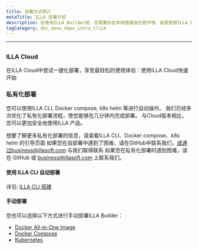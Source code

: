 ```yaml
---
title: 部署方式简介
metaTitle: ILLA 部署介绍
description: 在使用ILLA Builder前，您需要先在本地搭建自托管环境，或是使用ILLA Cloud跳过搭建过程，快速使用ILLA产品
tagCategory: doc_menu_depu_intro_click
---
```


* * *

## <Heading hidden>部署方式简介</Heading>

### ILLA Cloud

在ILLA Cloud中尝试一键化部署，享受最轻松的使用体验：使用ILLA Cloud快速开始

### 私有化部署

您可以使用ILLA CLI, Docker compose, k8s helm 等进行自动操作。 我们已经多次优化了私有化部署流程，使您能够在几分钟内完成部署。 与Cloud版本相比，您可以更加安全地使用ILLA 产品。

想要了解更多私有化部署的信息，请查看ILLA CLI、Docker compose、k8s helm 的引导页面
如果您在自部署中遇到了困难，请在GitHub中联系我们，或通过business@illasoft.com 与我们取得联系
如果您在私有化部署时遇到困难，请在 GitHub 或 business@illasoft.com 上联系我们。

#### 使用 ILLA CLI 自动部署

详见: [ILLA CLI 搭建](https://www.illacloud.com/zh-CN/docs/illa-cli)

#### 手动部署

您也可以选择以下方式进行手动部署ILLA Builder：

-   [Docker All-in-One Image](https://github.com/illacloud/deply-illa-manualy/blob/main/docker/README.md)
-   [Docker Compose](https://github.com/illacloud/deply-illa-manualy/blob/main/docker-compose/README.md)
-   [Kubernetes](https://github.com/illacloud/deply-illa-manualy/blob/main/kubernetes/README.md)
